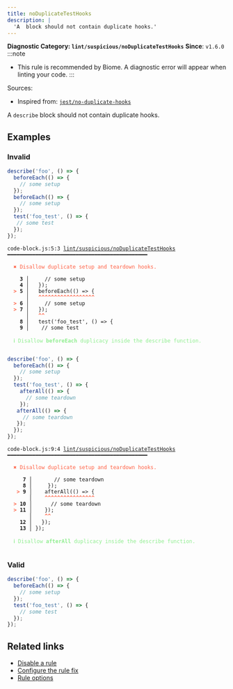 ```yaml
---
title: noDuplicateTestHooks
description: |
  'A  block should not contain duplicate hooks.'
---
```


**Diagnostic Category: `lint/suspicious/noDuplicateTestHooks`**
<Tabs>
<TabItem label="JavaScript (and super languages)" icon="seti:javascript">
**Since**: `v1.6.0`
:::note
- This rule is recommended by Biome. A diagnostic error will appear when linting your code.
:::

Sources: 
- Inspired from: <a href="https://github.com/jest-community/eslint-plugin-jest/blob/main/docs/rules/no-duplicate-hooks.md" target="_blank"><code>jest/no-duplicate-hooks</code></a>

A `describe` block should not contain duplicate hooks.

## Examples

### Invalid

```js
describe('foo', () => {
  beforeEach(() => {
    // some setup
  });
  beforeEach(() => {
    // some setup
  });
  test('foo_test', () => {
   // some test
  });
});
```

<pre class="language-text"><code class="language-text">code-block.js:5:3 <a href="https://biomejs.dev/linter/rules/no-duplicate-test-hooks">lint/suspicious/noDuplicateTestHooks</a> ━━━━━━━━━━━━━━━━━━━━━━━━━━━━━━━━━━━━━━━━━━━━━<br /><br /><strong><span style="color: Tomato;">  </span></strong><strong><span style="color: Tomato;">✖</span></strong> <span style="color: Tomato;">Disallow duplicate setup and teardown hooks.</span><br />  <br />    <strong>3 │ </strong>    // some setup<br />    <strong>4 │ </strong>  &#125;);<br /><strong><span style="color: Tomato;">  </span></strong><strong><span style="color: Tomato;">&gt;</span></strong> <strong>5 │ </strong>  beforeEach(() =&gt; &#123;<br />   <strong>   │ </strong>  <strong><span style="color: Tomato;">^</span></strong><strong><span style="color: Tomato;">^</span></strong><strong><span style="color: Tomato;">^</span></strong><strong><span style="color: Tomato;">^</span></strong><strong><span style="color: Tomato;">^</span></strong><strong><span style="color: Tomato;">^</span></strong><strong><span style="color: Tomato;">^</span></strong><strong><span style="color: Tomato;">^</span></strong><strong><span style="color: Tomato;">^</span></strong><strong><span style="color: Tomato;">^</span></strong><strong><span style="color: Tomato;">^</span></strong><strong><span style="color: Tomato;">^</span></strong><strong><span style="color: Tomato;">^</span></strong><strong><span style="color: Tomato;">^</span></strong><strong><span style="color: Tomato;">^</span></strong><strong><span style="color: Tomato;">^</span></strong><strong><span style="color: Tomato;">^</span></strong><strong><span style="color: Tomato;">^</span></strong><br /><strong><span style="color: Tomato;">  </span></strong><strong><span style="color: Tomato;">&gt;</span></strong> <strong>6 │ </strong>    // some setup<br /><strong><span style="color: Tomato;">  </span></strong><strong><span style="color: Tomato;">&gt;</span></strong> <strong>7 │ </strong>  &#125;);<br />   <strong>   │ </strong>  <strong><span style="color: Tomato;">^</span></strong><strong><span style="color: Tomato;">^</span></strong><br />    <strong>8 │ </strong>  test('foo_test', () =&gt; &#123;<br />    <strong>9 │ </strong>   // some test<br />  <br /><strong><span style="color: lightgreen;">  </span></strong><strong><span style="color: lightgreen;">ℹ</span></strong> <span style="color: lightgreen;">Disallow </span><span style="color: lightgreen;"><strong>beforeEach</strong></span><span style="color: lightgreen;"> duplicacy inside the describe function.</span><br />  <br /></code></pre>

```js
describe('foo', () => {
  beforeEach(() => {
    // some setup
  });
  test('foo_test', () => {
    afterAll(() => {
      // some teardown
    });
   afterAll(() => {
     // some teardown
   });
  });
});
```

<pre class="language-text"><code class="language-text">code-block.js:9:4 <a href="https://biomejs.dev/linter/rules/no-duplicate-test-hooks">lint/suspicious/noDuplicateTestHooks</a> ━━━━━━━━━━━━━━━━━━━━━━━━━━━━━━━━━━━━━━━━━━━━━<br /><br /><strong><span style="color: Tomato;">  </span></strong><strong><span style="color: Tomato;">✖</span></strong> <span style="color: Tomato;">Disallow duplicate setup and teardown hooks.</span><br />  <br />     <strong>7 │ </strong>      // some teardown<br />     <strong>8 │ </strong>    &#125;);<br />   <strong><span style="color: Tomato;">&gt;</span></strong> <strong>9 │ </strong>   afterAll(() =&gt; &#123;<br />    <strong>   │ </strong>   <strong><span style="color: Tomato;">^</span></strong><strong><span style="color: Tomato;">^</span></strong><strong><span style="color: Tomato;">^</span></strong><strong><span style="color: Tomato;">^</span></strong><strong><span style="color: Tomato;">^</span></strong><strong><span style="color: Tomato;">^</span></strong><strong><span style="color: Tomato;">^</span></strong><strong><span style="color: Tomato;">^</span></strong><strong><span style="color: Tomato;">^</span></strong><strong><span style="color: Tomato;">^</span></strong><strong><span style="color: Tomato;">^</span></strong><strong><span style="color: Tomato;">^</span></strong><strong><span style="color: Tomato;">^</span></strong><strong><span style="color: Tomato;">^</span></strong><strong><span style="color: Tomato;">^</span></strong><strong><span style="color: Tomato;">^</span></strong><br /><strong><span style="color: Tomato;">  </span></strong><strong><span style="color: Tomato;">&gt;</span></strong> <strong>10 │ </strong>     // some teardown<br /><strong><span style="color: Tomato;">  </span></strong><strong><span style="color: Tomato;">&gt;</span></strong> <strong>11 │ </strong>   &#125;);<br />    <strong>   │ </strong>   <strong><span style="color: Tomato;">^</span></strong><strong><span style="color: Tomato;">^</span></strong><br />    <strong>12 │ </strong>  &#125;);<br />    <strong>13 │ </strong>&#125;);<br />  <br /><strong><span style="color: lightgreen;">  </span></strong><strong><span style="color: lightgreen;">ℹ</span></strong> <span style="color: lightgreen;">Disallow </span><span style="color: lightgreen;"><strong>afterAll</strong></span><span style="color: lightgreen;"> duplicacy inside the describe function.</span><br />  <br /></code></pre>

### Valid

```js
describe('foo', () => {
  beforeEach(() => {
    // some setup
  });
  test('foo_test', () => {
    // some test
  });
});
```

## Related links

- [Disable a rule](/linter/#disable-a-lint-rule)
- [Configure the rule fix](/linter#configure-the-rule-fix)
- [Rule options](/linter/#rule-options)

</TabItem>
</Tabs>

